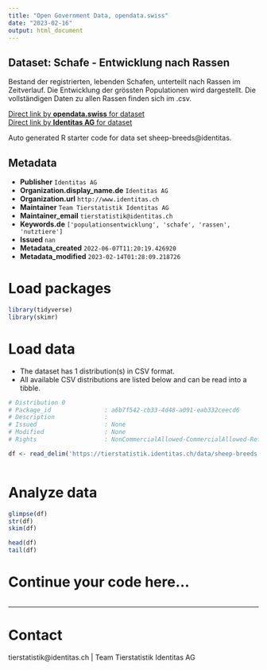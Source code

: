 ```yaml
---
title: "Open Government Data, opendata.swiss"
date: "2023-02-16"
output: html_document
---
```


## Dataset: Schafe - Entwicklung nach Rassen

Bestand der registrierten, lebenden Schafen, unterteilt nach Rassen im Zeitverlauf. Die Entwicklung der grössten Populationen wird dargestellt. Die vollständigen Daten zu allen Rassen finden sich im .csv.

[Direct link by **opendata.swiss** for dataset](https://opendata.swiss/de/dataset/schafe-entwicklung-nach-rassen)<br>
[Direct link by **Identitas AG** for dataset](https://tierstatistik.identitas.ch/)

Auto generated R starter code for data set sheep-breeds@identitas.

## Metadata

- **Publisher** `Identitas AG`
- **Organization.display_name.de** `Identitas AG`
- **Organization.url** `http://www.identitas.ch`
- **Maintainer** `Team Tierstatistik Identitas AG`
- **Maintainer_email** `tierstatistik@identitas.ch`
- **Keywords.de** `['populationsentwicklung', 'schafe', 'rassen', 'nutztiere']`
- **Issued** `nan`
- **Metadata_created** `2022-06-07T11:20:19.426920`
- **Metadata_modified** `2023-02-14T01:28:09.218726`


# Load packages

```r

library(tidyverse)
library(skimr)

```

# Load data

-   The dataset has 1 distribution(s) in CSV format.
-   All available CSV distributions are listed below and can be read into a tibble.

```r

# Distribution 0
# Package_id               : a6b7f542-cb33-4d48-a091-eab332ceecd6
# Description              : 
# Issued                   : None
# Modified                 : None
# Rights                   : NonCommercialAllowed-CommercialAllowed-ReferenceRequired

df <- read_delim('https://tierstatistik.identitas.ch/data/sheep-breeds.csv')



```

# Analyze data

```r

glimpse(df)
str(df)
skim(df)

head(df)
tail(df)

```

# Continue your code here...

```r

```

------------------------------------------------------------------------

# Contact

tierstatistik@identitas.ch | Team Tierstatistik Identitas AG
